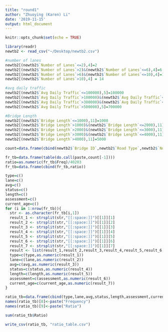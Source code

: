 ```yaml
---
title: "round1"
author: "Zhuoying (Karen) Li"
date: '2019-11-15'
output: html_document
---
```


```r
knitr::opts_chunk$set(echo = TRUE)
```

```r
library(readr)
newtb2 <- read_csv("~/Desktop/newtb2.csv")
```


```r
#number of lanes
newtb2[(newtb2$`Number of Lanes`<=2),4]=2
newtb2[(newtb2$`Number of Lanes`>2)&(newtb2$`Number of Lanes`<=6),4]=6
newtb2[(newtb2$`Number of Lanes`>6)&(newtb2$`Number of Lanes`<=10),4]=10
newtb2[(newtb2$`Number of Lanes`>10),4] = 14
```

```r
#avg daily traffic
newtb2[(newtb2$`Avg Daily Traffic`<=100000),5]=100000
newtb2[(newtb2$`Avg Daily Traffic`>100000)&(newtb2$`Avg Daily Traffic`<=300000),5]=300000
newtb2[(newtb2$`Avg Daily Traffic`>300000)&(newtb2$`Avg Daily Traffic`<=500000),5]=500000
newtb2[(newtb2$`Avg Daily Traffic`>500000),5]=700000
```


```r
#Bridge Length
newtb2[(newtb2$`Bridge Length`<=1000),11]=1000
newtb2[(newtb2$`Bridge Length`>1000)&(newtb2$`Bridge Length`<=2000),11]=2000
newtb2[(newtb2$`Bridge Length`>2000)&(newtb2$`Bridge Length`<=3000),11]=3000
newtb2[(newtb2$`Bridge Length`>3000)&(newtb2$`Bridge Length`<=4000),11]=4000
newtb2[(newtb2$`Bridge Length`>4000),11]=5000
```




```r
count=data.frame(cbind(newtb2$`Bridge ID`,newtb2$`Road Type`,newtb2$`Number of Lanes`,newtb2$`Avg Daily Traffic`,newtb2$`Operational Status`,newtb2$`Bridge Length`,newtb2$Assessment,newtb2$Lifetime))
```

```r
fr_tb=data.frame(table(do.call(paste,count[-1])))
ratio=as.numeric(fr_tb$Freq)/40203
fr_tb=data.frame(cbind(fr_tb,ratio))

```

```r

type=c()
lane=c()
avg=c()
status=c()
length=c()
assessment=c()
current_age=c()
for (i in 1:nrow(fr_tb)){
  str <- as.character(fr_tb[i,1])
  result_1 <- strsplit(str,"[[:space:]]")[[1]][1]
  result_2 <- strsplit(str,"[[:space:]]")[[1]][2]
  result_3 <- strsplit(str,"[[:space:]]")[[1]][3]
  result_4 <- strsplit(str,"[[:space:]]")[[1]][4]
  result_5 <- strsplit(str,"[[:space:]]")[[1]][5]
  result_6 <- strsplit(str,"[[:space:]]")[[1]][6]
  result_7 <- strsplit(str,"[[:space:]]")[[1]][7]
  result <- list(result_1,result_2,result_3,result_4,result_5,result_6,result_7)
  type=c(type,as.numeric(result_1))
  lane=c(lane,as.numeric(result_2))
  avg=c(avg,as.numeric(result_3))
  status=c(status,as.numeric(result_4))
  length=c(length,as.numeric(result_5))
  assessment=c(assessment,as.numeric(result_6))
  current_age=c(current_age,as.numeric(result_7))
} 


```

```r
ratio_tb=data.frame(cbind(type,lane,avg,status,length,assessment,current_age,fr_tb$Freq,fr_tb$ratio))
names(ratio_tb)[8]<-paste("Frequency")
names(ratio_tb)[9]<-paste("Ratio")

sum(ratio_tb$Ratio)
```

```r
write_csv(ratio_tb, "ratio_table.csv")
```

